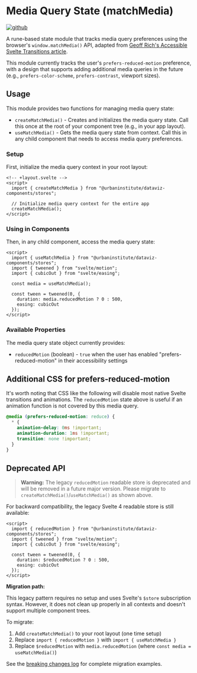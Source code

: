 
<Meta title="stores/matchMedia" />

# Media Query State (matchMedia)

[![github](https://badgen.net/badge/icon/GitHub?icon=github&label)](https://github.com/UrbanInstitute/dataviz-components/blob/main/src/lib/stores/matchMedia.svelte.js)

A rune-based state module that tracks media query preferences using the browser's `window.matchMedia()` API, adapted from [Geoff Rich's Accessible Svelte Transitions article](https://geoffrich.net/posts/accessible-svelte-transitions/).

This module currently tracks the user's `prefers-reduced-motion` preference, with a design that supports adding additional media queries in the future (e.g., `prefers-color-scheme`, `prefers-contrast`, viewport sizes).

## Usage

This module provides two functions for managing media query state:

- `createMatchMedia()` - Creates and initializes the media query state. Call this once at the root of your component tree (e.g., in your app layout).
- `useMatchMedia()` - Gets the media query state from context. Call this in any child component that needs to access media query preferences.

### Setup

First, initialize the media query context in your root layout:

```svelte
<!-- +layout.svelte -->
<script>
  import { createMatchMedia } from "@urbaninstitute/dataviz-components/stores";

  // Initialize media query context for the entire app
  createMatchMedia();
</script>
```

### Using in Components

Then, in any child component, access the media query state:

```svelte
<script>
  import { useMatchMedia } from "@urbaninstitute/dataviz-components/stores";
  import { tweened } from "svelte/motion";
  import { cubicOut } from "svelte/easing";

  const media = useMatchMedia();

  const tween = tweened(0, {
    duration: media.reducedMotion ? 0 : 500,
    easing: cubicOut
  });
</script>
```

### Available Properties

The media query state object currently provides:

- `reducedMotion` (boolean) - `true` when the user has enabled "prefers-reduced-motion" in their accessibility settings

## Additional CSS for prefers-reduced-motion

It's worth noting that CSS like the following will disable most native Svelte transitions and animations. The `reducedMotion` state above is useful if an animation function is not covered by this media query.

```css
@media (prefers-reduced-motion: reduce) {
  * {
    animation-delay: 0ms !important;
    animation-duration: 1ms !important;
    transition: none !important;
  }
}
```

## Deprecated API

> **Warning:** The legacy `reducedMotion` readable store is deprecated and will be removed in a future major version. Please migrate to `createMatchMedia()`/`useMatchMedia()` as shown above.

For backward compatibility, the legacy Svelte 4 readable store is still available:

```svelte
<script>
  import { reducedMotion } from "@urbaninstitute/dataviz-components/stores";
  import { tweened } from "svelte/motion";
  import { cubicOut } from "svelte/easing";

  const tween = tweened(0, {
    duration: $reducedMotion ? 0 : 500,
    easing: cubicOut
  });
</script>
```

**Migration path:**

This legacy pattern requires no setup and uses Svelte's `$store` subscription syntax. However, it does not clean up properly in all contexts and doesn't support multiple component trees.

To migrate:

1. Add `createMatchMedia()` to your root layout (one time setup)
2. Replace `import { reducedMotion }` with `import { useMatchMedia }`
3. Replace `$reducedMotion` with `media.reducedMotion` (where `const media = useMatchMedia()`)

See the [breaking changes log](https://github.com/UrbanInstitute/dataviz-components/blob/main/docs/runes-breaking-changes.md) for complete migration examples.
